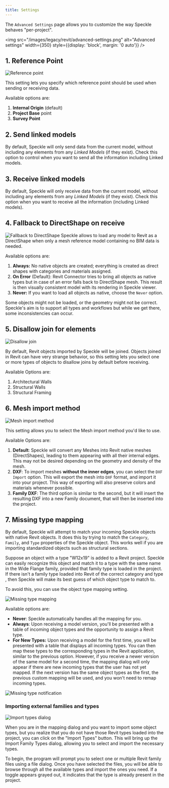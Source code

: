 ```yaml
---
title: Settings
---
```



<LegacyWarning connector="Revit" /> 
<LegacyVersions app="AutodeskRevit" versions="2020, 2021, 2022, 2023 and 2024" />

The `Advanced Settings` page allows you to customize the way Speckle behaves "per-project".

<img src="/images/legacy/revit/advanced-settings.png" alt="Advanced settings" width={350} style={{display: 'block', margin: '0 auto'}} />

## 1. Reference Point

<img src="/images/legacy/revit/setting-reference-point.png" alt="Reference point" width={350} />

This setting lets you specify which reference point should be used when sending or receiving data.

Available options are:

1. <b>Internal Origin</b> (default)
2. <b>Project Base</b> point
3. <b>Survey Point</b>

## 2. Send linked models

By default, Speckle will only send data from the current model, without including any elements from any <i>Linked Models</i> (if they exist). Check this option to control when you want to send all the information including Linked models.

## 3. Receive linked models

By default, Speckle will only receive data from the current model, without including any elements from any <i>Linked Models</i> (if they exist). Check this option when you want to receive all the information (including Linked models).

## 4. Fallback to DirectShape on receive

<img src="/images/legacy/revit/setting-fallback-directshape.png" alt="Fallback to DirectShape" width={350} />
Speckle allows to load any model to Revit as a DirectShape when only a mesh reference model containing no BIM data is needed.

Available options are:

1. <b>Always:</b> No native objects are created; everything is created as direct shapes with categories and materials assigned.
2. <b>On Error</b> (Default): Revit Connector tries to bring all objects as native types but in case of an error falls back to DirectShape mesh. This result is then visually consistent model with its rendering in Speckle viewer.
3. <b>Never:</b> If you want to load all objects as native, choose the `Never` option.

<Callout type="warning">
  Some objects might not be loaded, or the geometry might not be correct. Speckle's aim is to support all types and workflows but while we get there, some inconsistencies can occur.
</Callout>

## 5. Disallow join for elements

<img src="/images/legacy/revit/setting-disallow-join.png" alt="Disallow join" width={350} />

By default, Revit objects imported by Speckle will be joined. Objects joined in Revit can have very strange behavior, so this setting lets you select one or more types of objects to disallow joins by default before receiving.

Available Options are:

1. Architectural Walls
2. Structural Walls
3. Structural Framing

## 6. Mesh import method

<img src="/images/legacy/revit/setting-mesh-import.png" alt="Mesh import method" width={350} />

This setting allows you to select the Mesh import method you'd like to use.

Available Options are:

1. <b>Default</b>: Speckle will convert any Meshes into Revit native meshes (DirectShapes), leading to them appearing with all their internal edges. This may not be desired depending on the geometry and density of the mesh.
2. <b>DXF</b>: To import meshes <b>without the inner edges</b>, you can select the `DXF Import` option. This will export the mesh into `DXF` format, and import it into your project. This way of exporting will also preserve colors and materials whenever possible.
3. <b>Family DXF</b>: The third option is similar to the second, but it will insert the resulting DXF into a new Family document, that will then be inserted into the project.

## 7. Missing type mapping

By default, Speckle will attempt to match your incoming Speckle objects with native Revit objects. It does this by trying to match the `Category`, `Family`, and `Type` properties of the Speckle object. This works well if you are importing standardized objects such as structural sections.

Suppose an object with a type "W12x19" is added to a Revit project. Speckle can easily recognize this object and match it to a type with the same name in the Wide Flange family, provided that family type is loaded in the project. If there isn't a family type loaded into Revit of the correct category and type , then Speckle will make its best guess of which object type to match to.

To avoid this, you can use the object type mapping setting.

<img src="/images/legacy/revit/setting-missing-type.png" alt="Missing type mapping" width={350} />

Available options are:

- <b>Never</b>: Speckle automatically handles all the mapping for you.
- <b>Always</b>: Upon receiving a model version, you'll be presented with a table of incoming object types and the opportunity to assign a Revit type.
- <b>For New Types:</b> Upon receiving a model for the first time, you will be presented with a table that displays all incoming types. You can then map these types to the corresponding types in the Revit application, similar to the previous option. However, if you receive a newer version of the same model for a second time, the mapping dialog will only appear if there are new incoming types that the user has not yet mapped.
  If the next version has the same object types as the first, the previous custom mapping will be used, and you won't need to remap incoming types.

<img src="/images/legacy/revit/missing-type-notification.png" alt="Missing type notification" width={350} />

### Importing external families and types

<img src="/images/legacy/revit/import-types-dialog.png" alt="Import types dialog" />

When you are in the mapping dialog and you want to import some object types, but you realize that you do not have those Revit types loaded into the project, you can click on the "Import Types" button. This will bring up the Import Family Types dialog, allowing you to select and import the necessary types.

To begin, the program will prompt you to select one or multiple Revit family files using a file dialog. Once you have selected the files, you will be able to browse through all the available types and import the ones you need. If a toggle appears grayed out, it indicates that the type is already present in the project.
